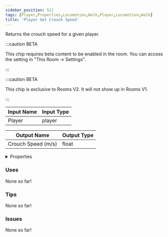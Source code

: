 ```yaml
---
sidebar_position: 511
tags: [Player,Properties,Locomotion,Walk,Player,Locomotion,Walk]
title: 'Player Get Crouch Speed'
---
```


Returns the crouch speed for a given player.

:::caution BETA

This chip requires beta content to be enabled in the room. You can access the setting in "This Room -> Settings".

:::

:::caution BETA

This chip is exclusive to Rooms V2. It will not show up in Rooms V1.

:::


<EsbSvg />

| Input Name | Input Type |
|-----------|-----------|
| Player | player |

| Output Name | Output Type |
|-----------|-----------|
| Crouch Speed (m/s) | float |


<details>
  <summary>Properties</summary>
  <div>
    <div>
    <table>
      <thead>
        <tr>
          <th>Is beta required?</th>
          <th>✅</th>
        </tr>
        <tr>
          <th>Is this chip a trolling risk?</th>
          <th>❌</th>
        </tr>
        <tr>
          <th>Is this chip a role assignment risk?</th>
          <th>❌</th>
        </tr>
        <tr>
          <th>Chip UUID</th>
          <th>c7e7881d-24aa-4308-af34-386daa6a9e12</th>
        </tr>
      </thead>
    </table>
    </div>
  </div>
</details>

### Uses

None so far!

### Tips

None so far!

### Issues

None so far!